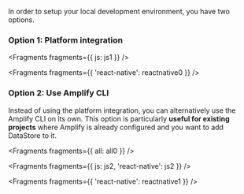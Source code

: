 In order to setup your local development environment, you have two options.

### Option 1: Platform integration


<Fragments fragments={{ js: js1 }} />


<Fragments fragments={{ 'react-native': reactnative0 }} />

### Option 2: Use Amplify CLI

Instead of using the platform integration, you can alternatively use the Amplify CLI on its own. This option is particularly **useful for existing projects** where Amplify is already configured and you want to add DataStore to it.


<Fragments fragments={{ all: all0 }} />


<Fragments fragments={{ js: js2, 'react-native': js2 }} />


<Fragments fragments={{ 'react-native': reactnative1 }} />
